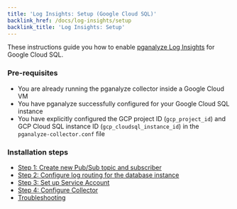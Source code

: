 ```yaml
---
title: 'Log Insights: Setup (Google Cloud SQL)'
backlink_href: /docs/log-insights/setup
backlink_title: 'Log Insights: Setup'
---
```


These instructions guide you how to enable [pganalyze Log Insights](https://pganalyze.com/docs/log-insights) for Google Cloud SQL.

### Pre-requisites

* You are already running the pganalyze collector inside a Google Cloud VM
* You have pganalyze successfully configured for your Google Cloud SQL instance
* You have explicitly configured the GCP project ID (`gcp_project_id`) and GCP Cloud SQL instance ID (`gcp_cloudsql_instance_id`) in the `pganalyze-collector.conf` file

### Installation steps
 * [Step 1: Create new Pub/Sub topic and subscriber](/docs/log-insights/setup/google-cloud-sql/01_create_topic_and_subscriber)
 * [Step 2: Configure log routing for the database instance](/docs/log-insights/setup/google-cloud-sql/02_configure_log_routing)
 * [Step 3: Set up Service Account](/docs/log-insights/setup/google-cloud-sql/03_set_up_service_account)
 * [Step 4: Configure Collector](/docs/log-insights/setup/google-cloud-sql/04_configure_collector)
 * [Troubleshooting](/docs/log-insights/setup/google-cloud-sql/troubleshooting)
